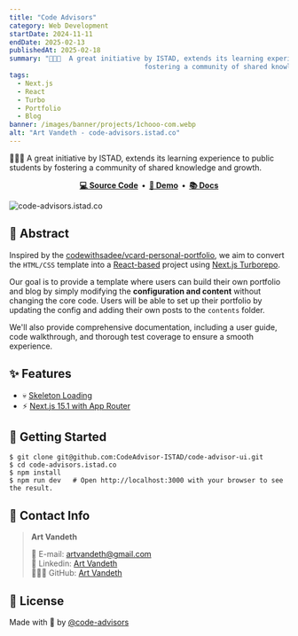 ```yaml
---
title: "Code Advisors"
category: Web Development
startDate: 2024-11-11
endDate: 2025-02-13
publishedAt: 2025-02-18
summary: "👨🏻‍💻  A great initiative by ISTAD, extends its learning experience to public students by
                                  fostering a community of shared knowledge and growth."
tags: 
  - Next.js
  - React
  - Turbo
  - Portfolio
  - Blog
banner: /images/banner/projects/1chooo-com.webp
alt: "Art Vandeth - code-advisors.istad.co"
---
```


👨🏻‍💻 A great initiative by ISTAD, extends its learning experience to public students by
                        fostering a community of shared knowledge and growth.

<div align="center">
  <strong>
    <a href="https://github.com/CodeAdvisor-ISTAD/code-advisor-ui.git">💻 Source Code</a>&nbsp;&nbsp;&bull;&nbsp;
    <a href="https://code-advisors.istad.co">🎥 Demo</a>&nbsp;&nbsp;&bull;&nbsp;
    <a href="https://docs.1chooo.com">📚 Docs</a>
  </strong>
</div>

![code-advisors.istad.co](/images/banner/projects/1chooo-com.webp)

## 📍 Abstract

Inspired by the [codewithsadee/vcard-personal-portfolio](https://github.com/codewithsadee/vcard-personal-portfolio), we aim to convert the `HTML/CSS` template into a [React-based](https://react.dev/) project using [Next.js Turborepo](https://turbo.build/).

Our goal is to provide a template where users can build their own portfolio and blog by simply modifying the **configuration and content** without changing the core code. Users will be able to set up their portfolio by updating the config and adding their own posts to the `contents` folder.

We'll also provide comprehensive documentation, including a user guide, code walkthrough, and thorough test coverage to ensure a smooth experience.

## ✨ Features

- 💀 [Skeleton Loading]
- ⚡️ [Next.js 15.1 with App Router]

[Skeleton Loading]: https://github.com/dvtng/react-loading-skeleton
[Next.js 15.1 with App Router]: https://nextjs.org/

## 🔩 Getting Started

```shell
$ git clone git@github.com:CodeAdvisor-ISTAD/code-advisor-ui.git
$ cd code-advisors.istad.co
$ npm install
$ npm run dev   # Open http://localhost:3000 with your browser to see the result.
```

## 📲 Contact Info

> **Art Vandeth**
> 
>   📩 E-mail: <a href="mailto:artvandeth@gmail.com">artvandeth@gmail.com</a>
> <br />
>   🧳 Linkedin: <a href="https://www.linkedin.com/in/art-vandeth-1a15a3325/">Art Vandeth</a>
> <br />
>   👨🏻‍💻 GitHub: <a href="https://github.com/Art-Vanndeth">Art Vandeth</a>

## 🪪 License

Made with 🖤 by [@code-advisors][code-advisors.istad.co]

[code-advisors.istad.co]: https://code-advisors.istad.co

